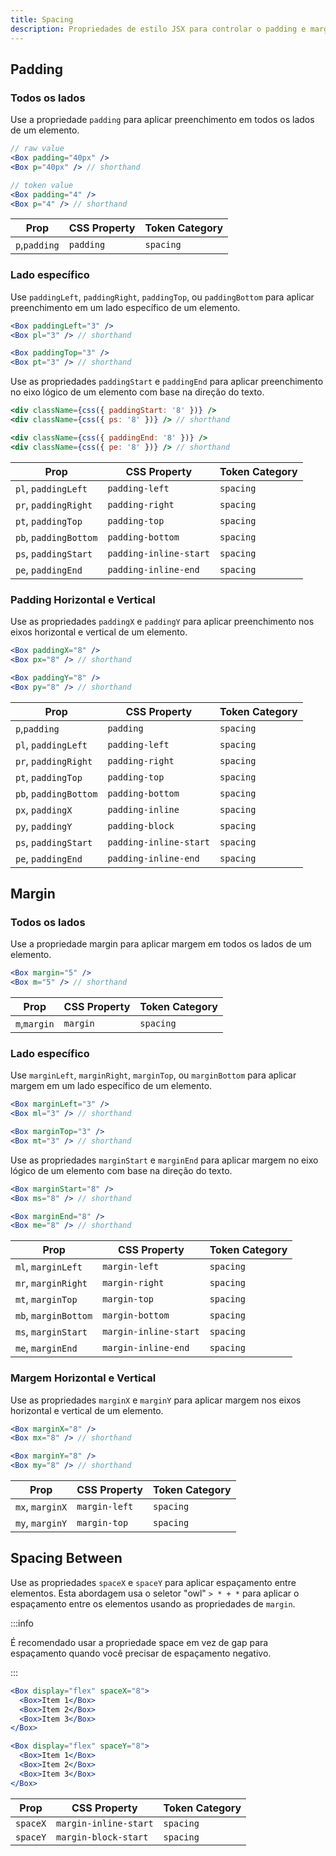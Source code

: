 ```yaml
---
title: Spacing
description: Propriedades de estilo JSX para controlar o padding e margin de um elemento.
---
```


## Padding

### Todos os lados

Use a propriedade `padding` para aplicar preenchimento em todos os lados de um elemento.

```jsx
// raw value
<Box padding="40px" />
<Box p="40px" /> // shorthand

// token value
<Box padding="4" />
<Box p="4" /> // shorthand
```

| Prop          | CSS Property | Token Category |
| ------------- | ------------ | -------------- |
| `p`,`padding` | `padding`    | `spacing`      |

### Lado específico

Use `paddingLeft`, `paddingRight`, `paddingTop`, ou `paddingBottom` para aplicar preenchimento em um lado específico de um elemento.

```jsx
<Box paddingLeft="3" />
<Box pl="3" /> // shorthand

<Box paddingTop="3" />
<Box pt="3" /> // shorthand
```

Use as propriedades `paddingStart` e `paddingEnd` para aplicar preenchimento no eixo lógico de um elemento com base na direção do texto.

```jsx
<div className={css({ paddingStart: '8' })} />
<div className={css({ ps: '8' })} /> // shorthand

<div className={css({ paddingEnd: '8' })} />
<div className={css({ pe: '8' })} /> // shorthand
```

| Prop                  | CSS Property           | Token Category |
| --------------------- | ---------------------- | -------------- |
| `pl`, `paddingLeft`   | `padding-left`         | `spacing`      |
| `pr`, `paddingRight`  | `padding-right`        | `spacing`      |
| `pt`, `paddingTop`    | `padding-top`          | `spacing`      |
| `pb`, `paddingBottom` | `padding-bottom`       | `spacing`      |
| `ps`, `paddingStart`  | `padding-inline-start` | `spacing`      |
| `pe`, `paddingEnd`    | `padding-inline-end`   | `spacing`      |

### Padding Horizontal e Vertical

Use as propriedades `paddingX` e `paddingY` para aplicar preenchimento nos eixos horizontal e vertical de um elemento.

```jsx
<Box paddingX="8" />
<Box px="8" /> // shorthand

<Box paddingY="8" />
<Box py="8" /> // shorthand
```

| Prop                  | CSS Property           | Token Category |
| --------------------- | ---------------------- | -------------- |
| `p`,`padding`         | `padding`              | `spacing`      |
| `pl`, `paddingLeft`   | `padding-left`         | `spacing`      |
| `pr`, `paddingRight`  | `padding-right`        | `spacing`      |
| `pt`, `paddingTop`    | `padding-top`          | `spacing`      |
| `pb`, `paddingBottom` | `padding-bottom`       | `spacing`      |
| `px`, `paddingX`      | `padding-inline`       | `spacing`      |
| `py`, `paddingY`      | `padding-block`        | `spacing`      |
| `ps`, `paddingStart`  | `padding-inline-start` | `spacing`      |
| `pe`, `paddingEnd`    | `padding-inline-end`   | `spacing`      |

## Margin

### Todos os lados

Use a propriedade margin para aplicar margem em todos os lados de um elemento.

```jsx
<Box margin="5" />
<Box m="5" /> // shorthand
```

| Prop         | CSS Property | Token Category |
| ------------ | ------------ | -------------- |
| `m`,`margin` | `margin`     | `spacing`      |

### Lado específico

Use `marginLeft`, `marginRight`, `marginTop`, ou `marginBottom` para aplicar margem em um lado específico de um elemento.

```jsx
<Box marginLeft="3" />
<Box ml="3" /> // shorthand

<Box marginTop="3" />
<Box mt="3" /> // shorthand
```

Use as propriedades `marginStart` e `marginEnd` para aplicar margem no eixo lógico de um elemento com base na direção do texto.

```jsx
<Box marginStart="8" />
<Box ms="8" /> // shorthand

<Box marginEnd="8" />
<Box me="8" /> // shorthand
```

| Prop                 | CSS Property          | Token Category |
| -------------------- | --------------------- | -------------- |
| `ml`, `marginLeft`   | `margin-left`         | `spacing`      |
| `mr`, `marginRight`  | `margin-right`        | `spacing`      |
| `mt`, `marginTop`    | `margin-top`          | `spacing`      |
| `mb`, `marginBottom` | `margin-bottom`       | `spacing`      |
| `ms`, `marginStart`  | `margin-inline-start` | `spacing`      |
| `me`, `marginEnd`    | `margin-inline-end`   | `spacing`      |

### Margem Horizontal e Vertical

Use as propriedades `marginX` e `marginY` para aplicar margem nos eixos horizontal e vertical de um elemento.

```jsx
<Box marginX="8" />
<Box mx="8" /> // shorthand

<Box marginY="8" />
<Box my="8" /> // shorthand
```

| Prop            | CSS Property  | Token Category |
| --------------- | ------------- | -------------- |
| `mx`, `marginX` | `margin-left` | `spacing`      |
| `my`, `marginY` | `margin-top`  | `spacing`      |

## Spacing Between

Use as propriedades `spaceX` e `spaceY` para aplicar espaçamento entre elementos. Esta abordagem usa o seletor "owl" `> * + *` para aplicar o espaçamento entre os elementos usando as propriedades de `margin`.

:::info

É recomendado usar a propriedade space em vez de gap para espaçamento quando você precisar de espaçamento negativo.

:::

```jsx
<Box display="flex" spaceX="8">
  <Box>Item 1</Box>
  <Box>Item 2</Box>
  <Box>Item 3</Box>
</Box>

<Box display="flex" spaceY="8">
  <Box>Item 1</Box>
  <Box>Item 2</Box>
  <Box>Item 3</Box>
</Box>
```

| Prop     | CSS Property          | Token Category |
| -------- | --------------------- | -------------- |
| `spaceX` | `margin-inline-start` | `spacing`      |
| `spaceY` | `margin-block-start`  | `spacing`      |
